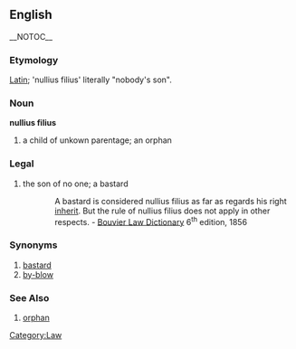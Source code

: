 == English == __NOTOC__
=== Etymology ===
[[Latin]]; 'nullius filius' literally "nobody's son".

=== Noun ===
'''nullius filius'''
# a child of unkown parentage; an orphan

=== Legal ===
# the son of no one; a bastard 
:: A bastard is considered nullius filius as far as regards his right [[inherit]]. But the rule of nullius filius does not apply in other respects. - [[Bouvier Law Dictionary]] 6<sup>th</sup> edition, 1856

=== Synonyms ===
# [[bastard]]
# [[by-blow]]

=== See Also ===
# [[orphan]]

[[Category:Law]]